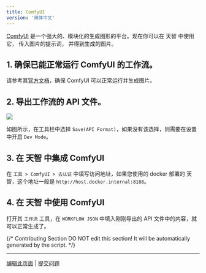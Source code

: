 ```yaml
---
title: ComfyUI
version: '简体中文'
---
```


[ComfyUI](https://www.comfy.org/) 是一个强大的、模块化的生成图形的平台。现在你可以在 天智 中使用它， 传入图片的提示词， 并得到生成的图片。

## 1. 确保已能正常运行 ComfyUI 的工作流。  
请参考其[官方文档](https://docs.comfy.org/get_started/gettingstarted)，确保 ComfyUI 可以正常运行并生成图片。

## 2. 导出工作流的 API 文件。

![](/zh-hans/img/0503c5838f163b54884ca58240281f3f.png)

如图所示，在工具栏中选择 `Save(API Format)`，如果没有该选择，则需要在设置中开启 `Dev Mode`。

## 3. 在 天智 中集成 ComfyUI

在 `工具 > ComfyUI > 去认证` 中填写访问地址，如果您使用的 docker 部署的 天智，这个地址一般是 `http://host.docker.internal:8188`。

## 4. 在 天智 中使用 ComfyUI

打开其 `工作流` 工具，在 `WORKFLOW JSON` 中填入刚刚导出的 API 文件中的内容，就可以正常生成了。

{/*
Contributing Section
DO NOT edit this section!
It will be automatically generated by the script.
*/}

---

[编辑此页面](https://github.com/langgenius/dify-docs/edit/main/zh-hans/guides/tools/tool-configuration/comfyui.mdx) | [提交问题](https://github.com/langgenius/dify-docs/issues/new?template=docs.yml)

